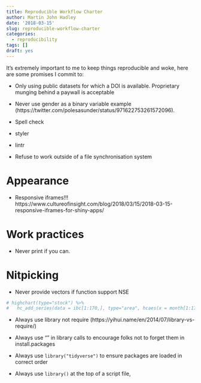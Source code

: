```yaml
---
title: Reproducible Workflow Charter
author: Martin John Hadley
date: '2018-03-15'
slug: reproducible-workflow-charter
categories:
  - reproducibility
tags: []
draft: yes
---
```





It's extremely important to me to keep things reproducible and woke, here are some promises I commit to:

- Only using public datasets for which a DOI is available. Proprietary munging behind a paywall is acceptable

- Never use gender as a binary variable example (https://twitter.com/polesasunder/status/971622753261572096).

- Spell check

- styler

- lintr

- Refuse to work outside of a file synchronisation system

# Appearance

- Responsive iframes!!! https://www.cultureofinsight.com/blog/2018/03/15/2018-03-15-responsive-iframes-for-shiny-apps/

# Work practices

- Never print if you can.

# Nitpicking

- Never provide vectors if function support NSE 

```r
# highchart(type="stock") %>%
#   hc_add_series(data = ibc[1:170,], type="area", hcaes(x = month[1:170], y=deaths[1:170]), name="Total Deaths")
```

- Always use library not require (https://yihui.name/en/2014/07/library-vs-require/)

- Always use "" in library calls to encourage folks not to forget them in install.packages

- Always use `library("tidyverse")` to ensure packages are loaded in correct order

- Always use `library()` at the top of a script file, 

